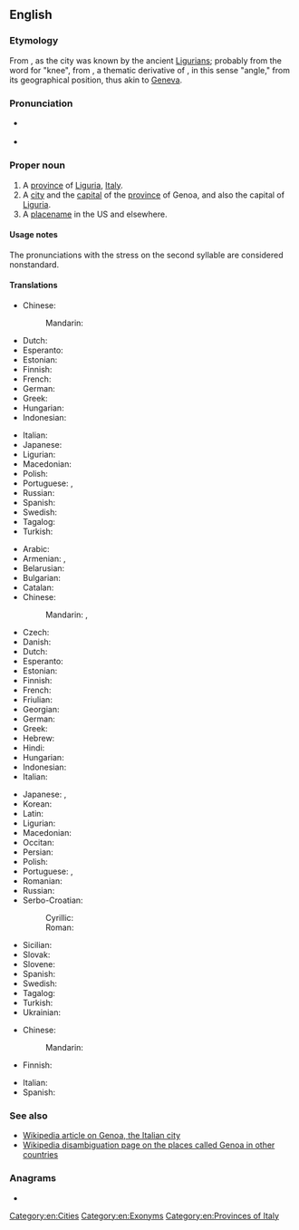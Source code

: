 {{also|genoa}}
==English==
{{wikipedia}}

===Etymology===
From {{etyl|la|en}} {{m|la|Genua}}, as the city was known by the ancient [[Ligurian]]s; probably from the {{etyl|lij|en}} word for "knee", from {{etyl|ine-pro|en}} {{m|ine-pro|*ǵnéwo-||knee}}, a thematic derivative of {{etyl|ine-pro|en}} {{m|ine-pro|*ǵónu}}, in this sense "angle," from its geographical position, thus akin to [[Geneva]].

===Pronunciation===
* {{a|UK}} {{IPA|/ˈdʒɛn.əʊ.ə/|/dʒɛnˈəʊ.ə/|lang=en}}
* {{a|US}} {{IPA|/ˈdʒɛn.ou.ə/|/dʒɛnˈou.ə/|lang=en}}

===Proper noun===
{{en-proper noun}}

# A [[province]] of [[Liguria]], [[Italy]].
# A [[city]] and the [[capital]] of the [[province]] of Genoa, and also the capital of [[Liguria]].
# A [[placename]] in the US and elsewhere.

====Usage notes====
The pronunciations with the stress on the second syllable are considered nonstandard.

====Translations====
{{trans-top|province}}
* Chinese:
*: Mandarin: {{t-needed|cmn}}
* Dutch: {{t+|nl|Genua|n}}
* Esperanto: {{t|eo|Ĝenovo}}
* Estonian: {{t+|et|Genova}}
* Finnish: {{t+|fi|Genova}}
* French: {{t+|fr|Gênes|f}}
* German: {{t+|de|Genua|n}}
* Greek: {{t+|el|Γένοβα|f}}
* Hungarian: {{t+|hu|Genova}}
* Indonesian: {{t|id|Genoa}}
{{trans-mid}}
* Italian: {{t+|it|Genova|f}}
* Japanese: {{t|ja|ジェノヴァ|tr=jenova}}
* Ligurian: {{t|lij|Zêna|f}}
* Macedonian: {{t|mk|Џенова|f|tr=Dženóva}}
* Polish: {{t+|pl|Genua|f}}
* Portuguese: {{t|pt|Génova|f}} {{qualifier|Portugal}}, {{t|pt|Gênova|f}} {{qualifier|Brazil}}
* Russian: {{t+|ru|Ге́нуя|f}}
* Spanish: {{t+|es|Génova|f}}
* Swedish: {{t|sv|Genua}}
* Tagalog: {{t|tl|Henoba}}
* Turkish: {{t+|tr|Cenova}}
{{trans-bottom}}

{{trans-top|Italian city}}
* Arabic: {{t|ar|جِنُوَى|f|tr=jinowā}}
* Armenian: {{t|hy|Ջենովա}}, {{t|hy|Ճենովա}}
* Belarusian: {{t|be|Генуя|f|tr=Hénuja}}
* Bulgarian: {{t|bg|Генуа|f|tr=Génua}}
* Catalan: {{t|ca|Gènova|f}}
* Chinese:
*: Mandarin: {{t+|cmn|熱那亞|sc=Hani}}, {{t+|cmn|热那亚|tr=Rènàyà|sc=Hani}}
* Czech: {{t+|cs|Janov|m}}
* Danish: {{t|da|Genova}}
* Dutch: {{t+|nl|Genua|n}}
* Esperanto: {{t|eo|Ĝenovo}}
* Estonian: {{t+|et|Genova}}
* Finnish: {{t+|fi|Genova}}
* French: {{t+|fr|Gênes|f}}
* Friulian: {{t|fur|Gjenue}}
* Georgian: {{t|ka|გენუა}}
* German: {{t+|de|Genua|n}}
* Greek: {{t+|el|Γένοβα|f}}
* Hebrew: {{t|he|גנואה}}
* Hindi: {{t|hi|जेनोआ|tr=jēnō'ā}}
* Hungarian: {{t+|hu|Genova}}
* Indonesian: {{t|id|Genoa}}
* Italian: {{t+|it|Genova|f}}
{{trans-mid}}
* Japanese: {{t|ja|ジェノヴァ|tr=Jenova}}, {{t|ja|ジェノア|tr=Jenoa}}
* Korean: {{t|ko|제노바|tr=Jenoba}}
* Latin: {{t|la|Genua|f}}
* Ligurian: {{t|lij|Zêna|f}}
* Macedonian: {{t|mk|Џенова|f|tr=Dženóva}}
* Occitan: {{t+|oc|Gènoa|f}}
* Persian: {{t|fa|جنوآ|tr=Jenoâ|sc=fa-Arab}}
* Polish: {{t+|pl|Genua|f}}
* Portuguese: {{t|pt|Génova|f}} {{qualifier|Portugal}}, {{t|pt|Gênova|f}} {{qualifier|Brazil}}
* Romanian: {{t|ro|Genova|f}}
* Russian: {{t+|ru|Ге́нуя|f}}
* Serbo-Croatian:
*: Cyrillic: {{t|sh|Ђенова|f|sc=Cyrl}}
*: Roman: {{t+|sh|Genova|f}}
* Sicilian: {{t|scn|Gènuva|f}}
* Slovak: {{t|sk|Janov|m}}
* Slovene: {{t+|sl|Genova|f}}
* Spanish: {{t+|es|Génova|f}}
* Swedish: {{t|sv|Genua}}
* Tagalog: {{t|tl|Henoba}}
* Turkish: {{t+|tr|Cenova}}
* Ukrainian: {{t|uk|Генуя|f|tr=Hénuja}}
{{trans-bottom}}

{{trans-top|placename}}
* Chinese:
*: Mandarin: {{t-needed|cmn}}
* Finnish: {{t|fi|Genoa}}
{{trans-mid}}
* Italian: {{t+|it|Genoa|f}}
* Spanish: {{t-needed|es}}
{{trans-bottom}}

===See also===
* [[w:Genoa|Wikipedia article on Genoa, the Italian city]]
* [[w:Genoa (disambiguation)|Wikipedia disambiguation page on the places called Genoa in other countries]]

===Anagrams===
* {{l|en|agone}}

[[Category:en:Cities]]
[[Category:en:Exonyms]]
[[Category:en:Provinces of Italy]]